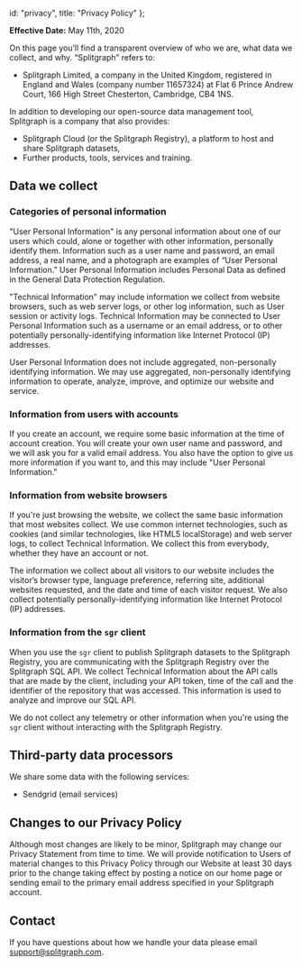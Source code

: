   id: "privacy",
  title: "Privacy Policy"
};

**Effective Date:** May 11th, 2020

On this page you’ll find a transparent overview of who we are, what data we collect, and why. “Splitgraph” refers to:

  * Splitgraph Limited, a company in the United Kingdom, registered in England and Wales (company number 11657324) at Flat 6 Prince Andrew Court, 166 High Street Chesterton, Cambridge, CB4 1NS.

In addition to developing our open-source data management tool, Splitgraph is a company that also provides:

  * Splitgraph Cloud (or the Splitgraph Registry), a platform to host and share Splitgraph datasets,
  * Further products, tools, services and training.

## Data we collect

### Categories of personal information

"User Personal Information" is any personal information about one of our users which could, alone or together with other information, personally identify them. Information such as a user name and password, an email address, a real name, and a photograph are examples of “User Personal Information.” User Personal Information includes Personal Data as defined in the General Data Protection Regulation.

"Technical Information" may include information we collect from website browsers, such as web server logs, or other log information, such as User session or activity logs. Technical Information may be connected to User Personal Information such as a username or an email address, or to other potentially personally-identifying information like Internet Protocol (IP) addresses.

User Personal Information does not include aggregated, non-personally identifying information. We may use aggregated, non-personally identifying information to operate, analyze, improve, and optimize our website and service.

### Information from users with accounts

If you create an account, we require some basic information at the time of account creation. You will create your own user name and password, and we will ask you for a valid email address. You also have the option to give us more information if you want to, and this may include "User Personal Information."

### Information from website browsers

If you're just browsing the website, we collect the same basic information that most websites collect. We use common internet technologies, such as cookies (and similar technologies, like HTML5 localStorage) and web server logs, to collect Technical Information. We collect this from everybody, whether they have an account or not.

The information we collect about all visitors to our website includes the visitor’s browser type, language preference, referring site, additional websites requested, and the date and time of each visitor request. We also collect potentially personally-identifying information like Internet Protocol (IP) addresses.

### Information from the `sgr` client

When you use the `sgr` client to publish Splitgraph datasets to the Splitgraph Registry,
you are communicating with the Splitgraph Registry over the Splitgraph SQL API. We collect
Technical Information about the API calls that are made by the client, including your API token,
time of the call and the identifier of the repository that was accessed. This information is used
to analyze and improve our SQL API.

We do not collect any telemetry or other information when you're using the `sgr` client without
interacting with the Splitgraph Registry.

## Third-party data processors

We share some data with the following services:

  * Sendgrid (email services)

## Changes to our Privacy Policy

Although most changes are likely to be minor, Splitgraph may change our Privacy Statement from time to time. We will provide notification to Users of material changes to this Privacy Policy through our Website at least 30 days prior to the change taking effect by posting a notice on our home page or sending email to the primary email address specified in your Splitgraph account.

## Contact

If you have questions about how we handle your data please email [support@splitgraph.com](mailto:support@splitgraph.com).
